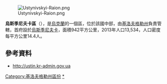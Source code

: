 [[Image:Ustynivskyi-Raion.png|right]]

{{Coord|47|57|44|N|32|31|9|E|display=title}}

'''烏斯季尼夫卡區'''（{{lang-uk|Устинівський район}}），是[[烏克蘭|烏克蘭]]的一個區，位於該國中部，由[[基洛夫格勒州|基洛夫格勒州]]負責管轄，首府設於[[烏斯季尼夫卡|烏斯季尼夫卡]]，面積942平方公里，2013年人口13,534，人口密度每平方公里14.4人。

==參考資料==
* http://ustin.kr-admin.gov.ua {{Wayback|url=http://ustin.kr-admin.gov.ua/ |date=20201020201626 }}

{{DEFAULTSORT:Устинівський район}}
[[Category:基洛夫格勒州區份|Category:基洛夫格勒州區份]]
[[Category:烏斯季尼夫卡區|*]]


{{Kirovohrad-geo-stub}}
